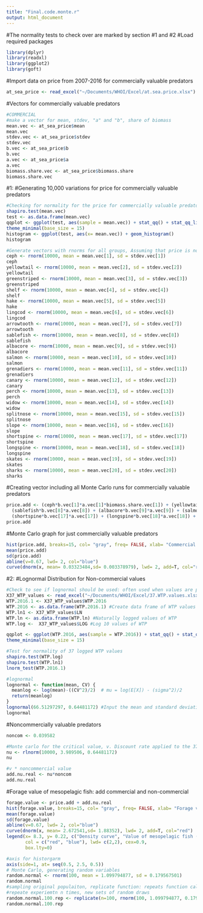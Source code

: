 ```yaml
---
title: "Final.code.monte.r"
output: html_document
---
```

#The normality tests to check over are marked by section #1 and #2
#Load required packages 
```r
library(dplyr)
library(readxl)
library(ggplot2)
library(goft)
```

#Import data on price from 2007-2016 for commercially valuable predators 
```r
at_sea_price <- read_excel("~/Documents/WHOI/Excel/at.sea.price.xlsx")
```

#Vectors for commercially valuable predators
```r
#COMMERCIAL 
#make a vector for mean, stdev, "a" and "b", share of biomass 
mean.vec <- at_sea_price$mean
mean.vec
stdev.vec <- at_sea_price$stdev
stdev.vec
b.vec <- at_sea_price$b
b.vec
a.vec <- at_sea_price$a
a.vec
biomass.share.vec <- at_sea_price$biomass.share
biomass.share.vec

```

#1: 
#Generating 10,000 variations for price for commercially valuable predators 
```r
#Checking for normality for the price for commercially valuable predators from 2007-2016 (at_sea_price$mean): This is the one we were talking about!!! 
shapiro.test(mean.vec)
test <- as.data.frame(mean.vec)
qqplot <- ggplot(test, aes(sample = mean.vec)) + stat_qq() + stat_qq_line() +
theme_minimal(base_size = 15)
histogram <- ggplot(test, aes(x= mean.vec)) + geom_histogram()
histogram

#Generate vectors with rnorms for all groups, Assuming that price is normally distributed (not biomass)
ceph <- rnorm(10000, mean = mean.vec[1], sd = stdev.vec[1])
ceph
yellowtail <- rnorm(10000, mean = mean.vec[2], sd = stdev.vec[2])
yellowtail
greenstriped <- rnorm(10000, mean = mean.vec[3], sd = stdev.vec[3])
greenstriped
shelf <- rnorm(10000, mean = mean.vec[4], sd = stdev.vec[4])
shelf 
hake <- rnorm(10000, mean = mean.vec[5], sd = stdev.vec[5])
hake
lingcod <- rnorm(10000, mean = mean.vec[6], sd = stdev.vec[6])
lingcod
arrowtooth <- rnorm(10000, mean = mean.vec[7], sd = stdev.vec[7])
arrowtooth
sablefish <- rnorm(10000, mean = mean.vec[8], sd = stdev.vec[8])
sablefish
albacore <- rnorm(10000, mean = mean.vec[9], sd = stdev.vec[9])
albacore
salmon <- rnorm(10000, mean = mean.vec[10], sd = stdev.vec[10])
salmon
grenadiers <- rnorm(10000, mean = mean.vec[11], sd = stdev.vec[11])
grenadiers
canary <- rnorm(10000, mean = mean.vec[12], sd = stdev.vec[12])
canary
perch <- rnorm(10000, mean = mean.vec[13], sd = stdev.vec[13])
perch
widow <- rnorm(10000, mean = mean.vec[14], sd = stdev.vec[14])
widow
splitnose <- rnorm(10000, mean = mean.vec[15], sd = stdev.vec[15])
splitnose
slope <- rnorm(10000, mean = mean.vec[16], sd = stdev.vec[16])
slope
shortspine <- rnorm(10000, mean = mean.vec[17], sd = stdev.vec[17])
shortspine
longspine <- rnorm(10000, mean = mean.vec[18], sd = stdev.vec[18])
longspine
skates <- rnorm(10000, mean = mean.vec[19], sd = stdev.vec[19])
skates
sharks <- rnorm(10000, mean = mean.vec[20], sd = stdev.vec[20])
sharks 
```

#Creating vector including all Monte Carlo runs for commercially valuable predators 
```r
price.add <- (ceph*b.vec[1]*a.vec[1]*biomass.share.vec[1]) + (yellowtail*b.vec[2]*a.vec[2]) + (greenstriped*b.vec[3]*a.vec[3]) + (shelf*b.vec[4]*a.vec[4]) + (hake*b.vec[5]*a.vec[5]) + (lingcod*b.vec[6]*a.vec[6]) + (arrowtooth*b.vec[7]*a.vec[7]) + 
  (sablefish*b.vec[8]*a.vec[8]) + (albacore*b.vec[9]*a.vec[9]) + (salmon*b.vec[10]*a.vec[10]) + (grenadiers*b.vec[11]*a.vec[11]) + (canary*b.vec[12]*a.vec[12]) + (perch*b.vec[13]*a.vec[13]) + (widow*b.vec[14]*a.vec[14]) + (splitnose*b.vec[15]*a.vec[15]) + (slope*b.vec[16]*a.vec[16]*biomass.share.vec[16]) + 
  (shortspine*b.vec[17]*a.vec[17]) + (longspine*b.vec[18]*a.vec[18]) + (skates*b.vec[19]*a.vec[19]*biomass.share.vec[19]) + (sharks*b.vec[20]*a.vec[20]*biomass.share.vec[20]) 
price.add
```

#Monte Carlo graph for just commercially valuable predators 
```r
hist(price.add, breaks=15, col= "gray", freq= FALSE, xlab= "Commercial value of predators ($/lb)", main=NULL)
mean(price.add)
sd(price.add)
abline(v=0.67, lwd= 2, col="blue")
curve(dnorm(x, mean= 0.03323484,sd= 0.003378979), lwd= 2, add=T, col="red")
```

#2: 
#Lognormal Distribution for Non-commercial values 
```r
#Check to see if lognormal should be used: often used when values are positively skewed. This is another one to double check 
X37_WTP_values <- read_excel("~/Documents/WHOI/Excel/37.WTP.values.xlsx")
WTP.2016.1 <- X37_WTP_values$WTP.2016
WTP.2016 <- as.data.frame(WTP.2016.1) #Create data frame of WTP values after the discount rate is applied 
WTP.ln1 <- X37_WTP_values$LN
WTP.ln <- as.data.frame(WTP.ln) #Naturally logged values of WTP 
WTP.log <-  X37_WTP_values$LOG #Log 10 values of WTP 

qqplot <- ggplot(WTP.2016, aes(sample = WTP.2016)) + stat_qq() + stat_qq_line() +
theme_minimal(base_size = 15)

#Test for normality of 37 logged WTP values 
shapiro.test(WTP.log)
shapiro.test(WTP.ln1)
lnorm_test(WTP.2016.1)

#lognormal
lognormal <- function(mean, CV) {
  meanlog <- log(mean)-((CV^2)/2)  # mu = log(E[X]) - (sigma^2)/2
  return(meanlog)
}
lognormal(66.51297297, 0.64481172) #Input the mean and standard deviation from the 37 WTP values
lognormal
```

#Noncommercially valuable predators
```r
noncom <- 0.039582

#Monte carlo for the critical value, v. Discount rate applied to the 37 willingness-to-pay values. Calculated mean and choose standard deviation? 
nu <- rlnorm(10000, 3.989506, 0.64481172)
nu

#v * noncommercial value 
add.nu.real <- nu*noncom
add.nu.real
```

#Forage value of mesopelagic fish: add commercial and non-commercial
```r
forage.value <- price.add + add.nu.real
hist(forage.value, breaks=15, col= "gray", freq= FALSE, xlab= "Forage value of mesopelagic fish ($/lb)", main=NULL, xlim= c(0,20))
mean(forage.value)
sd(forage.value)
abline(v=0.67, lwd= 2, col="blue")
curve(dnorm(x, mean= 2.672541,sd= 1.88352), lwd= 2, add=T, col="red")
legend(x= 8.3, y= 0.22, c("Density curve", "Value of mesopelagic fish ($/lb)"), bty="n", bg= "green",
       col = c("red", "blue"), lwd= c(2,2), cex=0.9,
       box.lty=0)
```

```r
#axis for historgarm
axis(side=1, at= seq(0.5, 2.5, 0.5))
# Monte Carlo, generating random variables
random.normal <- rnorm(100, mean = 1.099794877, sd = 0.179567501)
random.normal 
#sampling original populaiton, replicate function: repeats function call n times (1st n)
#repeate experiemtn n times, new sets of random draws
random.normal.100.rep <- replicate(n=100, rnorm(100, 1.099794877, 0.179567501))
random.normal.100.rep

```


